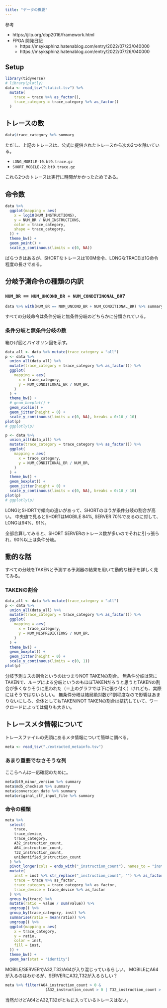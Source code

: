 ```yaml
---
title: "データの概要"
---
```


参考

* https://jilp.org/cbp2016/framework.html
* FPGA 開発日記
  * https://msyksphinz.hatenablog.com/entry/2022/07/23/040000
  * https://msyksphinz.hatenablog.com/entry/2022/07/26/040000

## Setup

```r
library(tidyverse)
# library(plotly)
data <- read_tsv("statict.tsv") %>%
  mutate(
    trace = trace %>% as_factor(),
    trace_category = trace_category %>% as_factor()
  )
```

## トレースの数

```r
data$trace_category %>% summary
```

ただし、上記のトレースは、公式に提供されたトレースから次の2つを除いている。

* `LONG_MOBILE-10.bt9.trace.gz`
* `SHORT_MOBILE-22.bt9.trace.gz`

これら2つのトレースは実行に時間がかかったためである。

## 命令数

```r
data %>%
  ggplot(mapping = aes(
    x = log10(NUM_INSTRUCTIONS),
    y = NUM_BR / NUM_INSTRUCTIONS,
    color = trace_category,
    shape = trace_category,
  )) +
  theme_bw() +
  geom_point() +
  scale_y_continuous(limits = c(0, NA))
```

ばらつきはあるが、SHORTなトレースは100M命令、LONGなTRACEは1G命令程度の長さである。


## 分岐予測命令の種類の内訳

### `NUM_BR == NUM_UNCOND_BR + NUM_CONDITINONAL_BR`?

```r
data %>% with(NUM_BR == NUM_UNCOND_BR + NUM_CONDITIONAL_BR) %>% summary
```

すべての分岐命令は条件分岐と無条件分岐のどちらかに分類されている。

### 条件分岐と無条件分岐の数

箱ひげ図とバイオリン図を示す。

```r
data_all <- data %>% mutate(trace_category = "all")
p <- data %>%
  union_all(data_all) %>%
  mutate(trace_category = trace_category %>% as_factor()) %>%
  ggplot(
    mapping = aes(
      x = trace_category,
      y = NUM_CONDITIONAL_BR / NUM_BR,
    )
  ) +
  theme_bw() +
  # geom_boxplot() +
  geom_violin() +
  geom_jitter(height = 0) +
  scale_y_continuous(limits = c(0, NA), breaks = 0:10 / 10)
plot(p)
# ggplotly(p)

p <- data %>%
  union_all(data_all) %>%
  mutate(trace_category = trace_category %>% as_factor()) %>%
  ggplot(
    mapping = aes(
      x = trace_category,
      y = NUM_CONDITIONAL_BR / NUM_BR,
    )
  ) +
  theme_bw() +
  geom_boxplot() +
  geom_jitter(height = 0) +
  scale_y_continuous(limits = c(0, NA), breaks = 0:10 / 10)
plot(p)
# ggplotly(p)
```

LONGとSHORTで傾向の違いがあって、SHORTのほうが条件分岐の割合が高い。
中央値で見るとSHORTはMOBILE 84%, SERVER 70%であるのに対して、LONGは94%、91%。

全部合算してみると、SHORT SERVERのトレース数が多いのでそれに引っ張られ、90%以上は条件分岐。

## 動的な話

すべての分岐をTAKENと予測する予測器の結果を用いて動的な様子を詳しく見てみる。

### TAKENの割合

```r
data_all <- data %>% mutate(trace_category = "all")
p <- data %>%
  union_all(data_all) %>%
  mutate(trace_category = trace_category %>% as_factor()) %>%
  ggplot(
    mapping = aes(
      x = trace_category,
      y = NUM_MISPREDICTIONS / NUM_BR,
    )
  ) +
  theme_bw() +
  geom_boxplot() +
  geom_jitter(height = 0) +
  scale_y_continuous(limits = c(0, 1))
plot(p)

```

分岐予測ミスの割合というのはつまりNOT TAKENの割合。
無条件分岐は常にTAKENで、ループによる分岐というのもほぼTAKENだろうと思うとTAKENの割合が多くなりそうに思われた（＝上のグラフでは下に張り付く）けれども、実際にはそうではないらしい。
無条件分岐は結局絶対数が1割程度なので影響はあまりないにしろ、全体としてもTAKEN/NOT TAKENの割合は拮抗していて、ワークロードによっては偏りも大きい。


## トレースメタ情報について

トレースファイルの先頭にあるメタ情報について簡単に調べる。

```r
meta <- read_tsv("./extracted_metainfo.tsv")
```

### あまり重要でなさそうな列

ここらへんは一応確認のために。

```r
meta$bt9_minor_version %>% summary
meta$md5_checksum %>% summary
meta$conversion_date %>% summary
meta$original_stf_input_file %>% summary
```



### 命令の種類

```r
meta %>%
  select(
    trace,
    trace_device,
    trace_category,
    A32_instruction_count,
    A64_instruction_count,
    T32_instruction_count,
    unidentified_instruction_count
  ) %>%
  pivot_longer(cols = ends_with("_instruction_count"), names_to = "inst") %>%
  mutate(
    inst = inst %>% str_replace("_instruction_count", "") %>% as_factor(),
    trace = trace %>% as_factor,
    trace_category = trace_category %>% as_factor,
    trace_device = trace_device %>% as_factor
  ) %>%
  group_by(trace) %>%
  mutate(ratio = value / sum(value)) %>%
  ungroup() %>%
  group_by(trace_category, inst) %>%
  summarise(ratio = mean(ratio)) %>%
  ungroup() %>%
  ggplot(mapping = aes(
    x = trace_category,
    y = ratio,
    color = inst,
    fill = inst,
  )) +
  theme_bw() +
  geom_bar(stat = "identity")
```

MOBILE/SERVERでA32,T32/A64が入り混じっているらしい。
MOBILEにA64が入るのはわかるが、SERVERにA32,T32が入るらしい？

```r
meta %>% filter(A64_instruction_count > 0 &
                  (A32_instruction_count > 0 | T32_instruction_count > 0)) %>% nrow()
```

当然だけどA64とA32,T32がともに入っているトレースはない。



